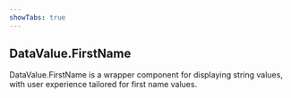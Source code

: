 ```yaml
---
showTabs: true
---
```


## DataValue.FirstName

DataValue.FirstName is a wrapper component for displaying string values, with user experience tailored for first name values.
